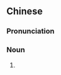 {{also|鸭头丸}}
==Chinese==
{{zh-forms|s=鸭头丸|type=21}}

===Pronunciation===
{{zh-pron
|m=yātóuwán
|c=aap3 tau4 jyun4-2
|cat=n
}}

===Noun===
{{zh-noun}}

# {{lb|zh|TCM}} {{n-g|The name of a prescription used to treat peripheral oedema.}}